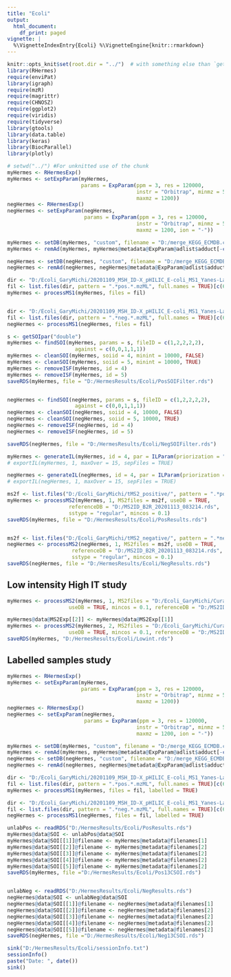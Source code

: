 ```yaml
---
title: "Ecoli"
output:
  html_document:
    df_print: paged
vignette: |
  %\VignetteIndexEntry{Ecoli} %\VignetteEngine{knitr::rmarkdown}
---
```


```r
knitr::opts_knit$set(root.dir = "../")  # with something else than `getwd()`
library(RHermes)
require(enviPat)
library(igraph)
require(mzR)
require(magrittr)
require(CHNOSZ)
require(ggplot2)
require(viridis)
require(tidyverse)
library(gtools)
library(data.table)
library(keras)
library(BiocParallel)
library(plotly)
```

```r
# setwd("../") #For unknitted use of the chunk
myHermes <- RHermesExp()
myHermes <- setExpParam(myHermes,
                        params = ExpParam(ppm = 3, res = 120000,
                                          instr = "Orbitrap", minmz = 50,
                                          maxmz = 1200))
negHermes <- RHermesExp()
negHermes <- setExpParam(negHermes,
                         params = ExpParam(ppm = 3, res = 120000,
                                          instr = "Orbitrap", minmz = 50,
                                          maxmz = 1200, ion = "-"))
```


```r
myHermes <- setDB(myHermes, "custom", filename = "D:/merge_KEGG_ECMDB.csv") 
myHermes <- remAd(myHermes, myHermes@metadata@ExpParam@adlist$adduct[-c(1:5)])

negHermes <- setDB(negHermes, "custom", filename = "D:/merge_KEGG_ECMDB.csv")
negHermes <- remAd(negHermes, negHermes@metadata@ExpParam@adlist$adduct[-c(1,7)])

```



```r
dir <- "D:/Ecoli_GaryMichi/20201109_MSH_ID-X_pHILIC_E-coli_MS1_Yanes-Lab/MS1_positive/"
fil <- list.files(dir, pattern = ".*pos.*.mzML", full.names = TRUE)[c(6,9)] #Blank and Sample
myHermes <- processMS1(myHermes, files = fil)


dir <- "D:/Ecoli_GaryMichi/20201109_MSH_ID-X_pHILIC_E-coli_MS1_Yanes-Lab/MS1_negative/"
fil <- list.files(dir, pattern = ".*neg.*.mzML", full.names = TRUE)[c(6,9)]
negHermes <- processMS1(negHermes, files = fil)

```

```r
s <- getSOIpar("double")
myHermes <- findSOI(myHermes, params = s, fileID = c(1,2,2,2,2),
                      against = c(0,0,1,1,1))
myHermes <- cleanSOI(myHermes, soiid = 4, minint = 10000, FALSE)
myHermes <- cleanSOI(myHermes, soiid = 5, minint = 10000, TRUE)
myHermes <- removeISF(myHermes, id = 4)
myHermes <- removeISF(myHermes, id = 5)
saveRDS(myHermes, file = "D:/HermesResults/Ecoli/PosSOIFilter.rds")


negHermes <- findSOI(negHermes, params = s, fileID = c(1,2,2,2,2),
                      against = c(0,0,1,1,1))
negHermes <- cleanSOI(negHermes, soiid = 4, 10000, FALSE)
negHermes <- cleanSOI(negHermes, soiid = 5, 10000, TRUE)
negHermes <- removeISF(negHermes, id = 4)
negHermes <- removeISF(negHermes, id = 5)

saveRDS(negHermes, file = "D:/HermesResults/Ecoli/NegSOIFilter.rds")

```


```r
myHermes <- generateIL(myHermes, id = 4, par = ILParam(priorization = "yes", ad = c("M+H", "M+NH4", "M+CH3OH+H")))
# exportIL(myHermes, 1, maxOver = 15, sepFiles = TRUE)

negHermes <- generateIL(negHermes, id = 4, par = ILParam(priorization = "yes", ad = c("M-H")))
# exportIL(negHermes, 1, maxOver = 15, sepFiles = TRUE)

```

```r
ms2f <- list.files("D:/Ecoli_GaryMichi/tMS2_positive/", pattern = ".*pos.*.mzML", full.names = TRUE)
myHermes <- processMS2(myHermes, 1, MS2files = ms2f, useDB = TRUE, 
                    referenceDB = "D:/MS2ID_B2R_20201113_083214.rds",
                    sstype = "regular", mincos = 0.1)
saveRDS(myHermes, file = "D:/HermesResults/Ecoli/PosResults.rds")


ms2f <- list.files("D:/Ecoli_GaryMichi/tMS2_negative/", pattern = ".*neg.*.mzML", full.names = TRUE)
negHermes <- processMS2(negHermes, 1, MS2files = ms2f, useDB = TRUE,
                     referenceDB = "D:/MS2ID_B2R_20201113_083214.rds",
                     sstype = "regular", mincos = 0.1)
saveRDS(negHermes, file = "D:/HermesResults/Ecoli/NegResults.rds")

```

<!--  ```{r} -->
<!--  IL <- myHermes@data@MS2Exp[[1]]@IL -->

<!--  refined_entries <- c(1378, 1679, 2006, 2044, 2068, 2040, 428, 965, 1301, 1266, 446, 1021, 879, 1469, 1556, 1655, 487,551, 1629, 501, 582, 1908, 1456, 1309, 730, 1760, 1832, 1599, 1645, 1540, 1792, 227, 487, 551, 1371, 1540, 1608, 1141, 1348, 469, 564, 2046, 1375, 1491, 1435, 1953, 1268, 2087, 1339, 1929, 210, 2109) -->

<!--  any(duplicated(refined_entries)) -->

<!--  curatedIL <- IL@IL[unique(refined_entries), ] -->

<!--  lowintIL <- curatedIL[curatedIL$MaxInt < 100000,] -->

<!-- ``` -->



<!-- ## 3 m/z range analysis -->
<!-- ```{r warning=FALSE} -->
<!-- # setwd("../") #For unknitted use of the chunk -->
<!-- myHermes <- RHermesExp() -->
<!-- myHermes <- setExpParam(myHermes, -->
<!--                         params = ExpParam(ppm = 3, res = 120000, -->
<!--                                           instr = "Orbitrap", minmz = 50, -->
<!--                                           maxmz = 1200)) -->

<!-- negHermes <- RHermesExp() -->
<!-- negHermes <- setExpParam(negHermes, -->
<!--                          params = ExpParam(ppm = 3, res = 120000, -->
<!--                                           instr = "Orbitrap", minmz = 50, -->
<!--                                           maxmz = 1200, ion = "-")) -->

<!-- ``` -->


<!-- ```{r} -->
<!-- myHermes <- setDB(myHermes, "custom", filename = "D:/merge_KEGG_ECMDB.csv") -->
<!-- myHermes <- remAd(myHermes, c("M+IsoProp+H", "M+IsoProp+Na+H", "M+DMSO+H")) -->

<!-- negHermes <- setDB(negHermes, "custom", filename = "D:/merge_KEGG_ECMDB.csv") -->
<!-- negHermes <- remAd(negHermes, c("M+IsoProp+H", "M+IsoProp+Na+H", "M+DMSO+H")) -->

<!-- ``` -->



<!-- ```{r, message = 1, warning = FALSE} -->
<!-- dir <- "D:/Ecoli_GaryMichi/20201109_MSH_ID-X_pHILIC_E-coli_MS1_Yanes-Lab/MS1_positive/" -->
<!-- fil <- list.files(dir, pattern = ".*pos.*.mzML", full.names = TRUE)[5:10] -->
<!-- myHermes <- processMS1(myHermes, files = fil) -->
<!-- saveRDS(myHermes, file ="D:/Ecoli_GaryMichi/Ranges_MS1_pos_PL.rds") -->


<!-- dir <- "D:/Ecoli_GaryMichi/20201109_MSH_ID-X_pHILIC_E-coli_MS1_Yanes-Lab/MS1_negative/" -->
<!-- fil <- list.files(dir, pattern = ".*neg.*.mzML", full.names = TRUE)[5:10] -->
<!-- negHermes <- processMS1(negHermes, files = fil) -->
<!-- saveRDS(negHermes, file ="D:/Ecoli_GaryMichi/Ranges_MS1_neg_PL.rds") -->

<!-- ``` -->

<!-- ```{r, message = FALSE, warning=FALSE} -->
<!-- s <- getSOIpar("double") -->
<!-- myHermes <- findSOI(myHermes, params = s, fileID = c(1,2,3,4,5,6,3,5,5), -->
<!--                       against = c(0,0,0,0,0,0,5,3,6)) -->
<!-- saveRDS(myHermes, file = "D:/Ecoli_GaryMichi/Ranges_MS1_pos_SOI_filter.rds") -->


<!-- negHermes <- findSOI(negHermes, params = s, fileID = c(1,2,3,4,5,6,3,5,5), -->
<!--                       against = c(0,0,0,0,0,0,5,3,6)) -->
<!-- saveRDS(negHermes, file = "D:/Ecoli_GaryMichi/Ranges_MS1_neg_SOI_filter.rds") -->

<!-- ``` -->

## Low intensity High IT study

```r
myHermes <- processMS2(myHermes, 1, MS2files = "D:/Ecoli_GaryMichi/Curated_lowint/Curated_lowint/UNL_Ecoli_low-int_pos.mzML",
                    useDB = TRUE, mincos = 0.1, referenceDB = "D:/MS2ID_B2R_20201113_083214.rds", sstype = "1scan")

myHermes@data@MS2Exp[[2]] <- myHermes@data@MS2Exp[[1]] 
myHermes <- processMS2(myHermes, 2, MS2files = "D:/Ecoli_GaryMichi/Curated_lowint/Curated_lowint/UNL_Ecoli_low-int_HCD50_pos.mzML",
                    useDB = TRUE, mincos = 0.1, referenceDB = "D:/MS2ID_B2R_20201113_083214.rds")
saveRDS(myHermes, "D:/HermesResults/Ecoli/Lowint.rds")
```

## Labelled samples study

```r
myHermes <- RHermesExp()
myHermes <- setExpParam(myHermes,
                        params = ExpParam(ppm = 3, res = 120000,
                                          instr = "Orbitrap", minmz = 50,
                                          maxmz = 1200))
negHermes <- RHermesExp()
negHermes <- setExpParam(negHermes,
                         params = ExpParam(ppm = 3, res = 120000,
                                          instr = "Orbitrap", minmz = 50,
                                          maxmz = 1200, ion = "-"))
```


```r
myHermes <- setDB(myHermes, "custom", filename = "D:/merge_KEGG_ECMDB.csv") 
myHermes <- remAd(myHermes, myHermes@metadata@ExpParam@adlist$adduct[-c(1:5)])
negHermes <- setDB(negHermes, "custom", filename = "D:/merge_KEGG_ECMDB.csv")
negHermes <- remAd(negHermes, negHermes@metadata@ExpParam@adlist$adduct[-c(1,7)])

```


```r
dir <- "D:/Ecoli_GaryMichi/20201109_MSH_ID-X_pHILIC_E-coli_MS1_Yanes-Lab/MS1_positive/"
fil <- list.files(dir, pattern = ".*pos.*.mzML", full.names = TRUE)[c(6,3)] #Blank and Sample
myHermes <- processMS1(myHermes, files = fil, labelled = TRUE)

dir <- "D:/Ecoli_GaryMichi/20201109_MSH_ID-X_pHILIC_E-coli_MS1_Yanes-Lab/MS1_negative/"
fil <- list.files(dir, pattern = ".*neg.*.mzML", full.names = TRUE)[c(6,3)]
negHermes <- processMS1(negHermes, files = fil, labelled = TRUE)

```

```r
unlabPos <- readRDS("D:/HermesResults/Ecoli/PosResults.rds")
myHermes@data@SOI <- unlabPos@data@SOI
myHermes@data@SOI[[1]]@filename <- myHermes@metadata@filenames[1]
myHermes@data@SOI[[2]]@filename <- myHermes@metadata@filenames[2]
myHermes@data@SOI[[3]]@filename <- myHermes@metadata@filenames[2]
myHermes@data@SOI[[4]]@filename <- myHermes@metadata@filenames[2]
myHermes@data@SOI[[5]]@filename <- myHermes@metadata@filenames[2]
saveRDS(myHermes, file ="D:/HermesResults/Ecoli/Pos13CSOI.rds")


unlabNeg <- readRDS("D:/HermesResults/Ecoli/NegResults.rds")
negHermes@data@SOI <- unlabNeg@data@SOI
negHermes@data@SOI[[1]]@filename <- negHermes@metadata@filenames[1]
negHermes@data@SOI[[2]]@filename <- negHermes@metadata@filenames[2]
negHermes@data@SOI[[3]]@filename <- negHermes@metadata@filenames[2]
negHermes@data@SOI[[4]]@filename <- negHermes@metadata@filenames[2]
negHermes@data@SOI[[5]]@filename <- negHermes@metadata@filenames[2]
saveRDS(negHermes, file ="D:/HermesResults/Ecoli/Neg13CSOI.rds")
```

```r
sink("D:/HermesResults/Ecoli/sessionInfo.txt")
sessionInfo()
paste("Date: ", date())
sink()
```





